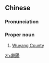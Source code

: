 {{also|舞阳}}
==Chinese==
{{zh-forms|s=舞阳}}

===Pronunciation===
{{zh-pron
|m=Wǔyáng
|cat=pn
}}

===Proper noun===
{{zh-proper noun}}

# [[w:Wuyang County|Wuyang County]]

[[zh:舞陽]]